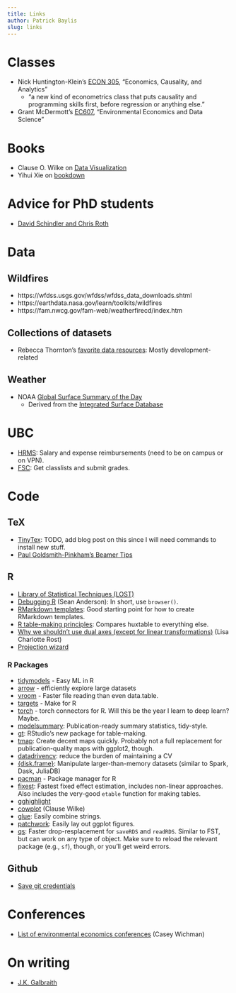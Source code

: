 ```yaml
---
title: Links
author: Patrick Baylis
slug: links
---
```


# Classes

- Nick Huntington-Klein's [ECON 305](http://nickchk.com/econ305.html), "Economics, Causality, and Analytics"
  - "a new kind of econometrics class that puts causality and programming skills first, before regression or anything else."
- Grant McDermott's [EC607](https://github.com/uo-ec607/lectures), "Environmental Economics and Data Science"
  
# Books

- Clause O. Wilke on [Data Visualization](https://serialmentor.com/dataviz/)
- Yihui Xie on [bookdown](https://bookdown.org/yihui/bookdown/)

# Advice for PhD students

- [David Schindler and Chris Roth](https://sites.google.com/view/econgradadvice/)
  
# Data

## Wildfires

- https://wfdss.usgs.gov/wfdss/wfdss_data_downloads.shtml
- https://earthdata.nasa.gov/learn/toolkits/wildfires
- https://fam.nwcg.gov/fam-web/weatherfirecd/index.htm

## Collections of datasets

- Rebecca Thornton's [favorite data resources](https://www.rebeccathornton.net/my-favorite-data-resources/): Mostly development-related

## Weather

- NOAA [Global Surface Summary of the Day](https://catalog.data.gov/dataset/global-surface-summary-of-the-day-gsod)
  - Derived from the [Integrated Surface Database](https://www.ncdc.noaa.gov/isd)

# UBC

- [HRMS](https://paprod.adm.ubc.ca:8443/psp/paprod/EMPLOYEE/EMPL/h/?tab=PAPP_GUEST): Salary and expense reimbursements (need to be on campus or on VPN).
- [FSC](https://ssc.adm.ubc.ca/fsc/secure/home): Get classlists and submit grades.

# Code

## TeX

- [TinyTex](https://yihui.name/tinytex/): TODO, add blog post on this since I will need commands to install new stuff.
- [Paul Goldsmith-Pinkham's Beamer Tips](https://github.com/paulgp/beamer-tips)

## R

- [Library of Statistical Techniques (LOST)](https://lost-stats.github.io/)
- [Debugging R]([https://seananderson.ca/2013/08/23/debugging-r/]) (Sean Anderson): In short, use `browser()`.
- [RMarkdown templates](https://bookdown.org/yihui/rmarkdown/document-templates.html#): Good starting point for how to create RMarkdown templates.
- [R table-making principles](https://hughjonesd.github.io/huxtable/design-principles.html): Compares huxtable to everything else.
- [Why we shouldn't use dual axes (except for linear transformations)](https://blog.datawrapper.de/dualaxis/) (Lisa Charlotte Rost)
- [Projection wizard](https://projectionwizard.org/)

### R Packages

- [tidymodels](https://www.tidymodels.org/) - Easy ML in R
- [arrow](https://jthomasmock.github.io/arrow-dplyr/#/all-together-now) - efficiently explore large datasets
- [vroom](https://vroom.r-lib.org/) - Faster file reading than even data.table.
- [targets](https://docs.ropensci.org/targets/) - Make for R
- [torch](https://blogs.rstudio.com/ai/posts/2020-09-29-introducing-torch-for-r/) - torch connectors for R. Will this be the year I learn to deep learn? Maybe.
- [modelsummary](https://github.com/vincentarelbundock/modelsummary/#installation): Publication-ready summary statistics, tidy-style.
- [gt](https://gt.rstudio.com/): RStudio's new package for table-making.
- [tmap](https://github.com/mtennekes/tmap): Create decent maps quickly. Probably not a full replacement for publication-quality maps with ggplot2, though.
- [datadrivencv](http://nickstrayer.me/datadrivencv/): reduce the burden of maintaining a CV
- [{disk.frame}](https://diskframe.com/articles/intro-disk-frame.html): Manipulate larger-than-memory datasets (similar to Spark, Dask, JuliaDB)
- [pacman](http://trinker.github.io/pacman/vignettes/Introduction_to_pacman.html) - Package manager for R
- [fixest](https://cran.r-project.org/web/packages/fixest/vignettes/fixest_walkthrough.html): Fastest fixed effect estimation, includes non-linear approaches. Also includes the very-good `etable` function for making tables.
- [gghighlight](https://cran.r-project.org/web/packages/gghighlight/vignettes/gghighlight.html)
- [cowplot](https://github.com/wilkelab/cowplot) (Clause Wilke)
- [glue](https://github.com/tidyverse/glue): Easily combine strings.
- [patchwork](https://github.com/thomasp85/patchwork): Easily lay out ggplot figures.
- [qs](https://github.com/traversc/qs): Faster drop-resplacement for `saveRDS` and `readRDS`. Similar to FST, but can work on any type of object. Make sure to reload the relevant package (e.g., `sf`), though, or you'll get weird errors.

## Github
- [Save git credentials](https://help.github.com/en/articles/caching-your-github-password-in-git)

# Conferences 

- [List of environmental economics conferences](http://caseyjwichman.com/resources/) (Casey Wichman)

# On writing 

- [J.K. Galbraith](https://www.theatlantic.com/magazine/archive/1978/03/writing-typing-and-economics/305165/)



